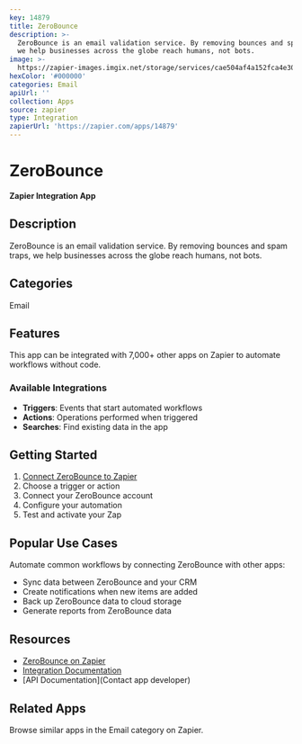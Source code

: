 ```yaml
---
key: 14879
title: ZeroBounce
description: >-
  ZeroBounce is an email validation service. By removing bounces and spam traps,
  we help businesses across the globe reach humans, not bots.
image: >-
  https://zapier-images.imgix.net/storage/services/cae504af4a152fca4e307f2a782769cb.png?auto=format%2Ccompress&ixlib=python-3.0.0&q=50
hexColor: '#000000'
categories: Email
apiUrl: ''
collection: Apps
source: zapier
type: Integration
zapierUrl: 'https://zapier.com/apps/14879'
---
```

# ZeroBounce

**Zapier Integration App**

## Description

ZeroBounce is an email validation service. By removing bounces and spam traps, we help businesses across the globe reach humans, not bots.

## Categories

Email

## Features

This app can be integrated with 7,000+ other apps on Zapier to automate workflows without code.

### Available Integrations

- **Triggers**: Events that start automated workflows
- **Actions**: Operations performed when triggered
- **Searches**: Find existing data in the app

## Getting Started

1. [Connect ZeroBounce to Zapier](https://zapier.com/apps/14879)
2. Choose a trigger or action
3. Connect your ZeroBounce account
4. Configure your automation
5. Test and activate your Zap

## Popular Use Cases

Automate common workflows by connecting ZeroBounce with other apps:

- Sync data between ZeroBounce and your CRM
- Create notifications when new items are added
- Back up ZeroBounce data to cloud storage
- Generate reports from ZeroBounce data

## Resources

- [ZeroBounce on Zapier](https://zapier.com/apps/14879)
- [Integration Documentation](https://zapier.com/apps/14879/integrations)
- [API Documentation](Contact app developer)

## Related Apps

Browse similar apps in the Email category on Zapier.
